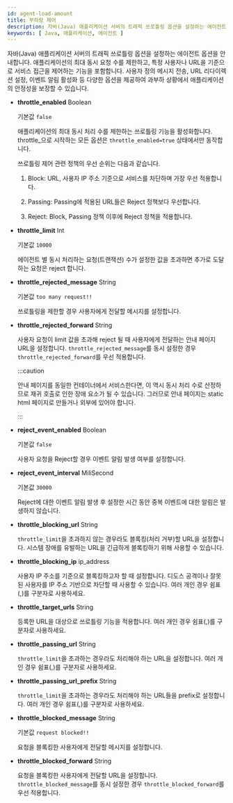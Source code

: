 ```yaml
---
id: agent-load-amount
title: 부하량 제어
description: 자바(Java) 애플리케이션 서버의 트래픽 쓰로틀링 옵션을 설정하는 에이전트 옵션을 안내합니다. 애플리케이션의 최대 동시 요청 수를 제한하고, 특정 사용자나 URL을 기준으로 서비스 접근을 제어하는 기능을 포함합니다. 사용자 정의 메시지 전송, URL 리다이렉션 설정, 이벤트 알림 활성화 등 다양한 옵션을 제공하여 과부하 상황에서 애플리케이션의 안정성을 보장할 수 있습니다.
keywords: [ Java, 애플리케이션, 에이전트 ]
---
```


자바(Java) 애플리케이션 서버의 트래픽 쓰로틀링 옵션을 설정하는 에이전트 옵션을 안내합니다. 애플리케이션의 최대 동시 요청 수를 제한하고, 특정 사용자나 URL을 기준으로 서비스 접근을 제어하는 기능을 포함합니다. 사용자 정의 메시지 전송, URL 리다이렉션 설정, 이벤트 알림 활성화 등 다양한 옵션을 제공하여 과부하 상황에서 애플리케이션의 안정성을 보장할 수 있습니다.

* **throttle_enabled** <span class='type'>Boolean</span>

  기본값 `false`

  애플리케이션의 최대 동시 처리 수를 제한하는 쓰로틀링 기능을 활성화합니다. throttle_으로 시작하는 모든 옵션은 `throttle_enabled=true` 상태에서만 동작합니다.

  쓰로틀링 제어 관련 정책의 우선 순위는 다음과 같습니다.

  1. Block: URL, 사용자 IP 주소 기준으로 서비스를 차단하며 가장 우선 적용합니다.
  
  1. Passing: Passing에 적용된 URL들은 Reject 정책보다 우선합니다.
  
  1. Reject: Block, Passing 정책 이후에 Reject 정책을 적용합니다.

* **throttle_limit** <span class='type'>Int</span>

  기본값 `10000`

  에이전트 별 동시 처리하는 요청(트랜잭션) 수가 설정한 값을 초과하면 추가로 도달하는 요청은 reject 합니다.

* **throttle_rejected_message** <span class='type'>String</span>

  기본값 `too many request!!`

  쓰로틀링을 제한할 경우 사용자에게 전달할 메시지를 설정합니다.

* **throttle_rejected_forward** <span class='type'>String</span>

  사용자 요청이 limit 값을 초과해 reject 될 때 사용자에게 전달하는 안내 페이지 URL을 설정합니다. `throttle_rejected_message`를 동시 설정한 경우 `throttle_rejected_forward`를 우선 적용합니다.

  :::caution

  안내 페이지를 동일한 컨테이너에서 서비스한다면, 이 역시 동시 처리 수로 산정하므로 재귀 호출로 인한 장애 요소가 될 수 있습니다. 그러므로 안내 페이지는 static html 페이지로 만들거나 외부에 있어야 합니다.
  
  :::

* **reject_event_enabled** <span class='type'>Boolean</span>

  기본값 `false`

  사용자 요청을 Reject할 경우 이벤트 알림 발생 여부를 설정합니다.

* **reject_event_interval** <span class='type'>MiliSecond</span>

  기본값 `30000`

  Reject에 대한 이벤트 알림 발생 후 설정한 시간 동안 중복 이벤트에 대한 알림은 발생하지 않습니다.

* **throttle_blocking_url** <span class='type'>String</span>

  `throttle_limit`을 초과하지 않는 경우라도 블록킹(처리 거부)할 URL을 설정합니다. 시스템 장애를 유발하는 URL을 긴급하게 블록킹하기 위해 사용할 수 있습니다.

* **throttle_blocking_ip** <span class='type'>ip_address</span>

  사용자 IP 주소를 기준으로 블록킹하고자 할 때 설정합니다. 디도스 공격이나 잘못된 사용자를 IP 주소 기반으로 차단할 때 사용할 수 있습니다. 여러 개인 경우 쉼표(,)를 구분자로 사용하세요.

* **throttle_target_urls** <span class='type'>String</span>

  등록한 URL을 대상으로 쓰로틀링 기능을 적용합니다. 여러 개인 경우 쉼표(,)를 구분자로 사용하세요.

* **throttle_passing_url** <span class='type'>String</span>

  `throttle_limit`을 초과하는 경우라도 처리해야 하는 URL을 설정합니다. 여러 개인 경우 쉼표(,)를 구분자로 사용하세요.

* **throttle_passing_url_prefix** <span class='type'>String</span>

  `throttle_limit`을 초과하는 경우라도 처리해야 하는 URL들을 prefix로 설정합니다. 여러 개인 경우 쉼표(,)를 구분자로 사용하세요.

* **throttle_blocked_message** <span class='type'>String</span>

  기본값 `request blocked!!`

  요청을 블록킹한 사용자에게 전달할 메시지를 설정합니다.

* **throttle_blocked_forward** <span class='type'>String</span>

  요청을 블록킹한 사용자에게 전달할 URL을 설정합니다. `throttle_blocked_message`를 동시 설정한 경우 `throttle_blocked_forward`를 우선 적용합니다.